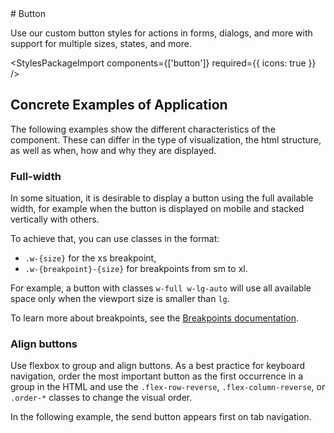 
<Meta of={ButtonStories} />

<div className="docs-title">
  # Button

  <link-design of={JSON.stringify(ButtonStories)}></link-design>
</div>

<PackageTag meta={meta}/>

<div className="lead">
  Use our custom button styles for actions in forms, dialogs, and more with support for multiple
  sizes, states, and more.
</div>

<Canvas sourceState="shown" of={ButtonStories.Default} />
<div className="hide-col-default">
  <Controls of={ButtonStories.Default} />
</div>

<StylesPackageImport components={['button']} required={{ icons: true }} />

## Concrete Examples of Application

The following examples show the different characteristics of the component. These can differ in the type of visualization, the html structure, as well as when, how and why they are displayed.

### Full-width

In some situation, it is desirable to display a button using the full available width,
for example when the button is displayed on mobile and stacked vertically with others.

To achieve that, you can use classes in the format:

- `.w-{size}` for the xs breakpoint,
- `.w-{breakpoint}-{size}` for breakpoints from sm to xl.

For example, a button with classes `w-full w-lg-auto` will use all available space only when the viewport size is smaller than `lg`.

To learn more about breakpoints, see the <a href="/?path=/docs/20af6e2b-32b1-42ef-a187-b026aea7fe13--docs">Breakpoints documentation</a>.

<Canvas of={ButtonStories.FullWidth} />

### Align buttons

Use flexbox to group and align buttons. As a best practice for keyboard navigation, order the most important button as the first occurrence in a group in the HTML
and use the `.flex-row-reverse`, `.flex-column-reverse`, or `.order-*` classes to change the visual order.

In the following example, the send button appears first on tab navigation.

<Canvas of={ButtonStories.Align} />

